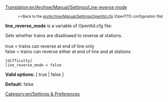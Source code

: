 [[Translation:en/Archive/Manual/Settings/Line reverse mode]]

:<small><<Back to the [[en/Archive/Manual/Settings/Openttd.cfg]] (OpenTTD configuration file)</small>


'''line_reverse_mode''' is a variable of Openttd.cfg file:

Sets whether trains are disallowed to reverse at stations.<br><br>
true = trains can reverse at end of line only<br>
false = trains can reverse either at end of line and at stations<br>

<pre>
[difficulty]
line_reverse_mode = false
</pre>

'''Valid options:''' [ true | false ]

'''Default:''' false


[[Category:en/Settings & Preferences]]